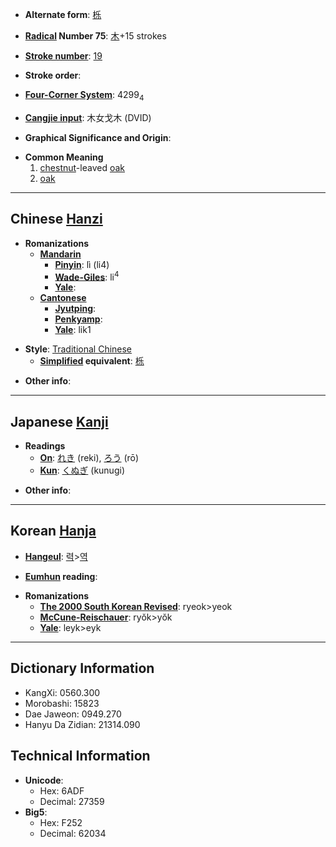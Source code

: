 * '''Alternate form''': [[栎]]

* '''[[Wiktionary:Chinese radical index| Radical]] Number 75''': [[Wiktionary:Chinese radical index 木|木]]+15 strokes

* '''[[Wiktionary:Chinese total strokes index|Stroke number]]''': [[Wiktionary:Chinese total strokes index 19|19]]

* '''Stroke order''': 

* '''[[Wiktionary:Chinese four corner index|Four-Corner System]]''': 4299<sub>4</sub>

* '''[[Wiktionary:Chinese Cangjie index|Cangjie input]]''': 木女戈木 (DVID)

* '''Graphical Significance and Origin''': 

* '''Common Meaning'''
*#[[chestnut]]-leaved [[oak]]
*# [[oak]]

----

== Chinese [[Hanzi]] ==

* '''Romanizations'''
** '''[[Mandarin]]'''
*** '''[[Pinyin]]''': lì (li4)
*** '''[[Wade-Giles]]''': li<sup>4</sup>
*** '''[[Yale]]''': 
** '''[[Cantonese]]'''
*** '''[[Jyutping]]''':
*** '''[[Penkyamp]]''': 
*** '''[[Yale]]''': lik1

* '''Style''': [[Traditional Chinese]] 
** '''[[Simplified Chinese|Simplified]] equivalent''': [[栎]]

* '''Other info''': 

----

== Japanese [[Kanji]] ==

* '''Readings'''
** '''[[On]]''': [[れき]] (reki), [[ろう]] (rō)
** '''[[Kun]]''': [[くぬぎ]] (kunugi)

* '''Other info''':  

----

== Korean [[Hanja]] ==

* '''[[Hangeul]]''': [[력]]>[[역]]

* '''[[Eumhun]] reading''': 

* '''Romanizations'''
** '''[[The 2000 South Korean Revised Romanization|The 2000 South Korean Revised]]''': ryeok>yeok
** '''[[McCune-Reischauer]]''': ryŏk>yŏk
** '''[[Yale]]''': leyk>eyk

----

== Dictionary Information ==

* KangXi: 0560.300
* Morobashi: 15823
* Dae Jaweon: 0949.270
* Hanyu Da Zidian: 21314.090

== Technical Information ==

* '''Unicode''':
** Hex: 6ADF
** Decimal: 27359
* '''Big5''':
** Hex: F252
** Decimal: 62034